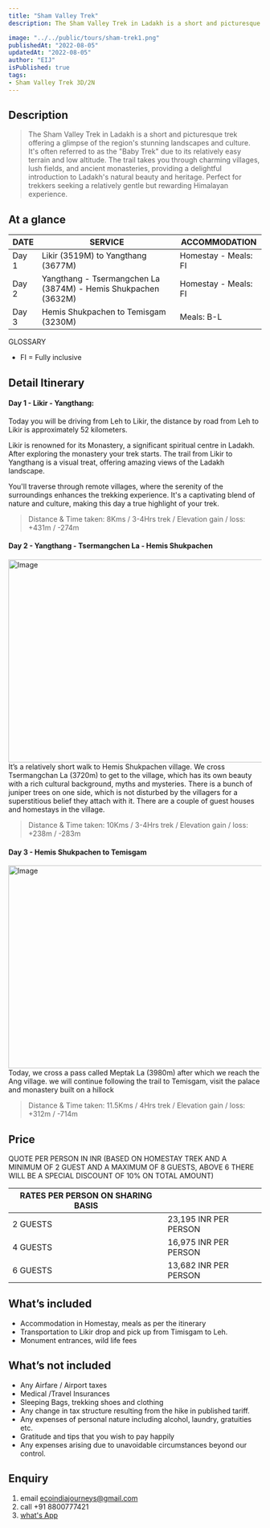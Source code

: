 ```yaml
---
title: "Sham Valley Trek"
description: The Sham Valley Trek in Ladakh is a short and picturesque trek offering a glimpse of the region's stunning landscapes and culture. It's often referred to as the "Baby Trek" due to its relatively easy terrain and low altitude. The trail takes you through charming villages, lush fields, and ancient monasteries, providing a delightful introduction to Ladakh's natural beauty and heritage. Perfect for trekkers seeking a relatively gentle but rewarding Himalayan experience.  

image: "../../public/tours/sham-trek1.png"
publishedAt: "2022-08-05"
updatedAt: "2022-08-05"
author: "EIJ"
isPublished: true
tags: 
- Sham Valley Trek 3D/2N
---
```


## Description
> The Sham Valley Trek in Ladakh is a short and picturesque trek offering a glimpse of the region's stunning landscapes and culture. It's often referred to as the "Baby Trek" due to its relatively easy terrain and low altitude. The trail takes you through charming villages, lush fields, and ancient monasteries, providing a delightful introduction to Ladakh's natural beauty and heritage. Perfect for trekkers seeking a relatively gentle but rewarding Himalayan experience.   

## At a glance

| DATE   | SERVICE                                             | ACCOMMODATION                  |
| -------|-----------------------------------------------------|--------------------------------|
| Day 1  | Likir (3519M) to Yangthang (3677M)| Homestay - Meals: FI |
| Day 2  | Yangthang - Tsermangchen La (3874M) - Hemis Shukpachen (3632M)| Homestay - Meals: FI|
| Day 3  |  Hemis Shukpachen to Temisgam (3230M)| Meals: B-L |


GLOSSARY
- FI = Fully inclusive

## Detail Itinerary

#### Day 1 - Likir - Yangthang:
Today you  will be driving from Leh to Likir, the distance by road from Leh to Likir is approximately 52 kilometers.

Likir is renowned for its  Monastery, a significant spiritual centre in Ladakh. After exploring the monastery your trek starts. 
The trail from Likir to Yangthang is a visual treat, offering amazing views of the Ladakh landscape.

You'll traverse through remote villages, where the serenity of the surroundings enhances the trekking experience. It's a captivating blend of nature and culture, making this day a true highlight of your trek.
> Distance & Time taken: 8Kms / 3-4Hrs trek / Elevation gain / loss: +431m / -274m

#### Day 2 - Yangthang - Tsermangchen La - Hemis Shukpachen
<Image
  src="/tours/timisgam.png"
  width="718"
  height="404"
  alt="Image"
  sizes="100vw"
/>
It’s a relatively short walk to Hemis Shukpachen village. We cross Tsermangchan La (3720m) to get to the village, which has its own beauty with a rich cultural background, myths and mysteries. There is a bunch of juniper trees on one side, which is not disturbed by the villagers for a superstitious belief they attach with it. There are a couple of guest houses and homestays in the village.
> Distance & Time taken: 10Kms / 3-4Hrs trek / Elevation gain / loss: +238m / -283m

#### Day 3 - Hemis Shukpachen to Temisgam
<Image
  src="/tours/sham-trek1.png"
  width="718"
  height="404"
  alt="Image"
  sizes="100vw"
/>
Today, we cross a pass called Meptak La (3980m) after which we reach the Ang village. we will continue following the trail to Temisgam, visit the palace and monastery built on a hillock
> Distance & Time taken: 11.5Kms / 4Hrs trek / Elevation gain / loss: +312m / -714m

## Price
QUOTE PER PERSON IN INR (BASED ON HOMESTAY TREK AND A MINIMUM OF 2 GUEST AND A MAXIMUM OF 8 GUESTS, ABOVE 6 THERE WILL BE A SPECIAL DISCOUNT OF 10% ON TOTAL AMOUNT)

|RATES PER PERSON ON SHARING BASIS            | |
|----------|----------------------------------|
| 2 GUESTS | 23,195 INR PER PERSON |
| 4 GUESTS | 16,975 INR PER PERSON |
| 6 GUESTS | 13,682 INR PER PERSON |


## What’s included
- Accommodation in Homestay, meals as per the itinerary
- Transportation to Likir drop and pick up from Timisgam to Leh.
- Monument entrances, wild life fees

## What’s not included
- Any Airfare / Airport taxes
- Medical /Travel Insurances
- Sleeping Bags, trekking shoes and clothing
- Any change in tax structure resulting from the hike in published tariff.
- Any expenses of personal nature including alcohol, laundry, gratuities etc.
- Gratitude and tips that you wish to pay happily
- Any expenses arising due to unavoidable circumstances beyond our control.


## Enquiry
1.  email ecoindiajourneys@gmail.com
2.  call +91 8800777421
3.  [what's App](https://wa.me/918587044340)

